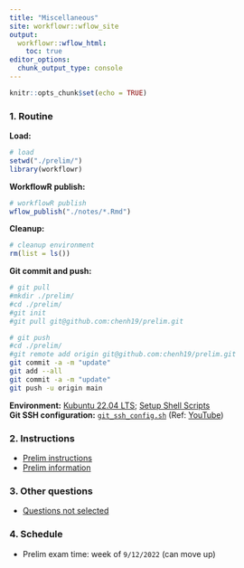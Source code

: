 ```yaml
---
title: "Miscellaneous"
site: workflowr::wflow_site
output:
  workflowr::wflow_html:
    toc: true
editor_options:
  chunk_output_type: console
---
```


```r
knitr::opts_chunk$set(echo = TRUE)
```

### 1. Routine

**Load:**

```r
# load
setwd("./prelim/")
library(workflowr)
```

**WorkflowR publish:**

```r
# workflowR publish
wflow_publish("./notes/*.Rmd")
```

**Cleanup:**

```r
# cleanup environment
rm(list = ls())
```

**Git commit and push:**

```bash
# git pull
#mkdir ./prelim/
#cd ./prelim/ 
#git init
#git pull git@github.com:chenh19/prelim.git

# git push
#cd ./prelim/
#git remote add origin git@github.com:chenh19/prelim.git
git commit -a -m "update"
git add --all
git commit -a -m "update"
git push -u origin main
```

**Environment:** [Kubuntu 22.04 LTS](https://kubuntu.org/); [Setup Shell Scripts](https://github.com/chenh19/MyWorkspace)  
**Git SSH configuration:** [```git_ssh_config.sh```](https://raw.githubusercontent.com/chenh19/rotation2/main/code/0_prepare/git_ssh_config.sh) (Ref: [YouTube](https://youtu.be/YnSMYgIybFU))  


### 2. Instructions

- [Prelim instructions](https://chenh19.github.io/prelim/GGSB_questions_2022/MISC/GGSB_Prelim_Exam_Instructions.pdf)  
- [Prelim information](https://chenh19.github.io/prelim/GGSB_questions_2022/MISC/PrelimExam_Information_from_GGSB_Handbook.pdf)  


### 3. Other questions

- [Questions not selected](https://chenh19.github.io/prelim/questions_not_selected.html)


### 4. Schedule

- Prelim exam time: week of ```9/12/2022``` (can move up)
